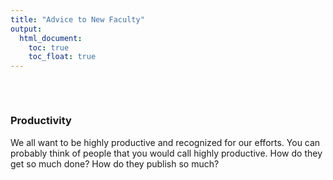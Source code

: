 ```yaml
---
title: "Advice to New Faculty"
output:
  html_document:
    toc: true
    toc_float: true
---
```


## 

<br>

### Productivity
We all want to be highly productive and recognized for our efforts.  You can probably think of people that you would call highly productive. How do they get so much done?  How do they publish so much?


